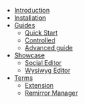 - [Introduction](/introduction)
- [Installation](/install)
- [Guides](/guides)
  - [Quick Start](/guides/quickstart)
  - [Controlled](/guides/controlled)
  - [Advanced guide](/guides/advanced-guide)
- [Showcase](/showcase)
  - [Social Editor](/showcase/social)
  - [Wysiwyg Editor](/showcase/wysiwyg)
- [Terms](/terms)
  - [Extension](/terms/extension)
  - [Remirror Manager](/terms/remirror-manager)

